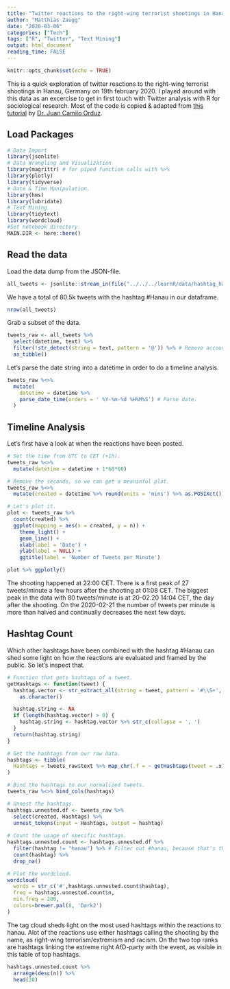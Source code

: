 ```yaml
---
title: "Twitter reactions to the right-wing terrorist shootings in Hanau"
author: "Matthias Zaugg"
date: "2020-03-06"
categories: ["Tech"]
tags: ["R", "Twitter", "Text Mining"]
output: html_document
reading_time: FALSE
---
```


```r
knitr::opts_chunk$set(echo = TRUE)
```

This is a quick exploration of twitter reactions to the right-wing terrorist shootings in Hanau, Germany on 19th february 2020. I played around with this data as an excercise to get in first touch with Twitter analysis with R for sociological research. Most of the code is copied & adapted from [this tutorial](https://juanitorduz.github.io/text-mining-networks-and-visualization-plebiscito-tweets/) by [Dr. Juan Camilo Orduz](https://juanitorduz.github.io/).

## Load Packages

```r
# Data Import
library(jsonlite)
# Data Wrangling and Visualization
library(magrittr) # for piped function calls with %>%
library(plotly)
library(tidyverse)
# Date & Time Manipulation.
library(hms)
library(lubridate)
# Text Mining
library(tidytext)
library(wordcloud)
#Set notebook directory.
MAIN.DIR <- here::here()
```

## Read the data

Load the data dump from the JSON-file.
```r
all_tweets <- jsonlite::stream_in(file("../../../learnR/data/hashtag_hanau_2020-02-19_2020_02_29_dump.json"), verbose = FALSE)
```

We have a total of 80.5k tweets with the hashtag #Hanau in our dataframe. 
```r
nrow(all_tweets)
```

Grab a subset of the data. 
``` r
tweets_raw <- all_tweets %>%
  select(datetime, text) %>%
  filter(!str_detect(string = text, pattern = '@')) %>% # Remove account names
  as_tibble()
```

Let's parse the date string into a datetime in order to do a timeline analysis.
```r
tweets_raw %<>% 
  mutate(
    datetime = datetime %>% 
    parse_date_time(orders = ' %Y-%m-%d %H%M%S') # Parse date.
  )
```

## Timeline Analysis

Let's first have a look at when the reactions have been posted.
```r
# Set the time from UTC to CET (+1h).
tweets_raw %<>% 
  mutate(datetime = datetime + 1*60*60)

# Remove the seconds, so we can get a meaninful plot.
tweets_raw %<>% 
  mutate(created = datetime %>% round(units = 'mins') %>% as.POSIXct())

# Let's plot it.
plot <- tweets_raw %>% 
  count(created) %>% 
  ggplot(mapping = aes(x = created, y = n)) +
    theme_light() +
    geom_line() +
    xlab(label = 'Date') +
    ylab(label = NULL) +
    ggtitle(label = 'Number of Tweets per Minute')

plot %>% ggplotly()
```

The shooting happened at 22:00 CET. There is a first peak of 27 tweets/minute a few hours after the shooting at 01:08 CET. The biggest peak in the data with 80 tweets/minute is at 20-02.20 14:04 CET, the day after the shooting. On the 2020-02-21 the number of tweets per minute is more than halved and continually decreases the next few days.

## Hashtag Count

Which other hashtags have been combined with the hashtag #Hanau can shed some light on how the reactions are evaluated and framed by the public. So let's inspect that.

``` r
# Function that gets hashtags of a tweet.
getHashtags <- function(tweet) {
  hashtag.vector <- str_extract_all(string = tweet, pattern = '#\\S+', simplify = TRUE) %>%
    as.character()

  hashtag.string <- NA
  if (length(hashtag.vector) > 0) {
    hashtag.string <- hashtag.vector %>% str_c(collapse = ', ')
  }
  return(hashtag.string)
}

# Get the hashtags from our raw data.
hashtags <- tibble(
  Hashtags = tweets_raw$text %>% map_chr(.f = ~ getHashtags(tweet = .x))
)

# Bind the hashtags to our normalized tweets.
tweets_raw %<>% bind_cols(hashtags)

# Unnest the hashtags.
hashtags.unnested.df <- tweets_raw %>%
  select(created, Hashtags) %>%
  unnest_tokens(input = Hashtags, output = hashtag)
 
# Count the usage of specific hashtags. 
hashtags.unnested.count <- hashtags.unnested.df %>%
  filter(hashtag != "hanau") %>% # Filter out #hanau, because that's the hashtag we used to scrape our data.
  count(hashtag) %>%
  drop_na()

# Plot the wordcloud.
wordcloud(
  words = str_c('#',hashtags.unnested.count$hashtag),
  freq = hashtags.unnested.count$n,
  min.freq = 200,
  colors=brewer.pal(8, 'Dark2')
)
```

The tag cloud sheds light on the most used hashtags within the reactions to hanau. Alot of the reactions use either hashtags calling the shooting by the name, as right-wing terrorism/extremism and racism. On the two top ranks are hashtags linking the extreme right AfD-party with the event, as visible in this table of top hashtags.
``` r
hashtags.unnested.count %>%
  arrange(desc(n)) %>%
  head(20)
```
